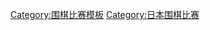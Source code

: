 {{Navbox
| name=日本圍棋千勝棋士
| title=[[日本圍棋千勝棋士列表|日本圍棋千勝棋士]]
| state = {{{state|autocollapse}}}
| bodyclass=hlist

| group1=日本棋院
| list1=
* [[坂田榮男]]
* [[林海峰 (圍棋)|林海峰]]
* [[加藤正夫]]
* [[小林光一]]
* [[大竹英雄]]
* [[趙治勳]]
* [[羽根泰正]]
* [[武宮正樹]]
* [[王立誠]]
* [[山城宏]]
* [[石田芳夫]]
* [[依田紀基]]
* [[工藤紀夫]]
* [[小林覺]]
* [[片岡聰]]
* [[王銘琬]]
* [[淡路修三]]
* [[石井邦生]]
* [[彦坂直人]]
* [[山下敬吾]]
* [[張栩]]

| group2=關西棋院
| list2=
* [[橋本昌二]]
* [[本田邦久]]
* [[結城聰]]

}}<noinclude>
{{collapsible option}}

[[Category:围棋比赛模板]]
[[Category:日本围棋比赛]]
</noinclude>